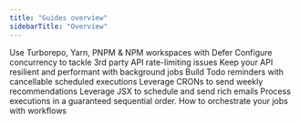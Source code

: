 ```yaml
---
title: "Guides overview"
sidebarTitle: "Overview"
---
```


<CardGroup col={2}>
  <Card title="Setup a monorepo" href="/guides/monorepo">
    Use Turborepo, Yarn, PNPM & NPM workspaces with Defer
  </Card>
  <Card title="API rate limiting" href="/guides/api-rate-limiting">
    Configure concurrency to tackle 3rd party API rate-limiting issues
  </Card>
  <Card title="Offload your API" href="/guides/api-offloading">
    Keep your API resilient and performant with background jobs
  </Card>
  <Card title="Create and Manage Reminders" href="/guides/todo-reminders">
    Build Todo reminders with cancellable scheduled executions
  </Card>
  <Card title="Build a CRON that scales over time" href="/guides/weekly-recommendations">
    Leverage CRONs to send weekly recommendations
  </Card>
  <Card title="Schedule emails with Resend" href="/guides/emails-resend">
    Leverage JSX to schedule and send rich emails
  </Card>
  <Card title="Enable FIFO executions processing" href="/guides/fifo-queue">
    Process executions in a guaranteed sequential order.
  </Card>
  <Card title="Onboarding workflow" href="/guides/onboarding-workflow">
    How to orchestrate your jobs with workflows
  </Card>
</CardGroup>
